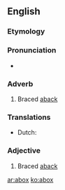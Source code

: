 ==English==

===Etymology===
{{prefix|a|box|t2=boxhaul|lang=en}}

===Pronunciation===
* {{a|US}} {{IPA|/əˈbɑks/|lang=en}}

===Adverb===
{{en-adv|-}}

# {{context|nautical|lang=en}} Braced [[aback]]

===Translations===
{{trans-top|braced aback}}
* Dutch: {{t|bl|vanachter aangespannen}}

{{trans-bottom}}

===Adjective===
{{en-adj|-}}

# {{context|nautical|lang=en}} Braced [[aback]]

[[ar:abox]]
[[ko:abox]]